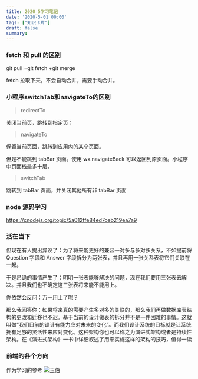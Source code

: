 ```yaml
---
title: 2020_5学习笔记
date: '2020-5-01 00:00'
tags: ["知识卡片"]
draft: false
summary: 
---
```

### fetch 和 pull 的区别

git pull =git fetch +git merge

fetch 拉取下来，不会自动合并，需要手动合并。

### 小程序switchTab和navigateTo的区别

> redirectTo

关闭当前页，跳转到指定页； 

> navigateTo

保留当前页面，跳转到应用内的某个页面。

但是不能跳到 tabBar 页面。使用 wx.navigateBack 可以返回到原页面。小程序中页面栈最多十层。

> switchTab

跳转到 tabBar 页面，并关闭其他所有非 tabBar 页面

### node 源码学习

https://cnodejs.org/topic/5a012ffe84ed7ceb219ea7a9

### 活在当下

但现在有人提出异议了：为了将来能更好的兼容一对多与多对多关系，不如提前将 Question 字段和 Answer 字段拆分为两张表，并且再用一张关系表将它们关联在一起。

于是吊诡的事情产生了：明明一张表能够解决的问题，现在我们要用三张表去解决。并且我们也不确定这三张表将来能不能用上。

你依然会反问：万一用上了呢？

那么我回答你：如果将来真的需要产生多对多的关联的，那么我们再做数据库表结构的更改和迁移也不迟。基于当前的设计做表的拆分并不是一件困难的事情。这就叫做“我们目前的设计有能力应对未来的变化”。而我们设计系统的目标就是让系统拥有足够的灵活性来应对变化。这种架构你也可以称之为演进式架构或者是持续性架构。在《演进式架构》一书中详细叙述了用来实施这样的架构的技巧，值得一读

### 前端的各个方向

作为学习的参考
![玉伯](https://images.scar.site/WEBRESOURCEc5a6ec6859ccc614ed5629f0ad7d6e3a.jpeg)
